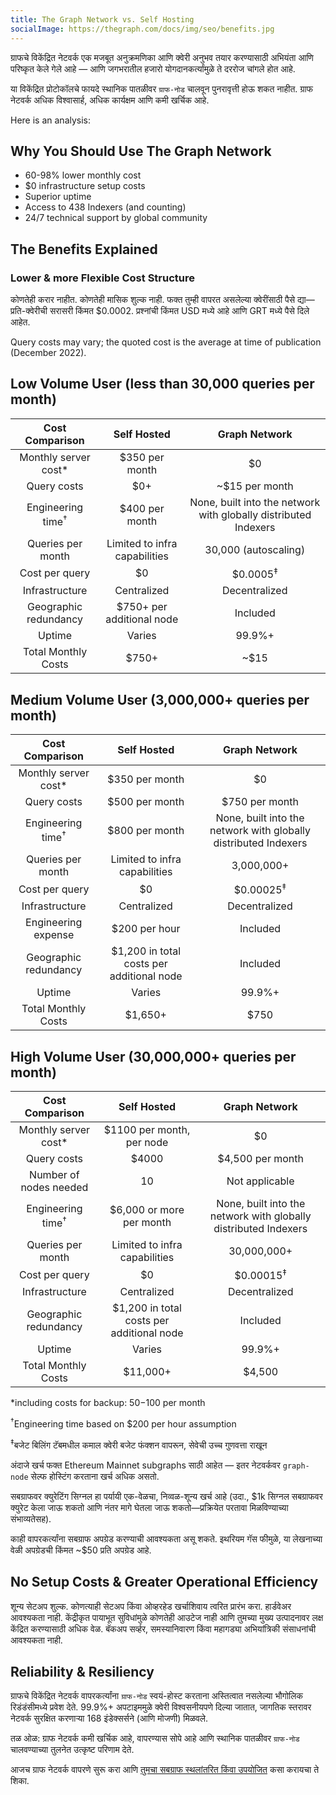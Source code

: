 ```yaml
---
title: The Graph Network vs. Self Hosting
socialImage: https://thegraph.com/docs/img/seo/benefits.jpg
---
```


ग्राफचे विकेंद्रित नेटवर्क एक मजबूत अनुक्रमणिका आणि क्वेरी अनुभव तयार करण्यासाठी अभियंता आणि परिष्कृत केले गेले आहे — आणि जगभरातील हजारो योगदानकर्त्यांमुळे ते दररोज चांगले होत आहे.

या विकेंद्रित प्रोटोकॉलचे फायदे स्थानिक पातळीवर `ग्राफ-नोड` चालवून पुनरावृत्ती होऊ शकत नाहीत. ग्राफ नेटवर्क अधिक विश्वासार्ह, अधिक कार्यक्षम आणि कमी खर्चिक आहे.

Here is an analysis:

## Why You Should Use The Graph Network

- 60-98% lower monthly cost
- $0 infrastructure setup costs
- Superior uptime
- Access to 438 Indexers (and counting)
- 24/7 technical support by global community

## The Benefits Explained

### Lower & more Flexible Cost Structure

कोणतेही करार नाहीत. कोणतेही मासिक शुल्क नाही. फक्त तुम्ही वापरत असलेल्या क्वेरींसाठी पैसे द्या—प्रति-क्वेरीची सरासरी किंमत $0.0002. प्रश्नांची किंमत USD मध्ये आहे आणि GRT मध्ये पैसे दिले आहेत.

Query costs may vary; the quoted cost is the average at time of publication (December 2022).

## Low Volume User (less than 30,000 queries per month)

|       Cost Comparison        |               Self Hosted               |                          Graph Network                          |
|:----------------------------:|:---------------------------------------:|:---------------------------------------------------------------:|
|   Monthly server cost\*    |             $350 per month              |                               $0                                |
|         Query costs          |                   $0+                   |                         ~$15 per month                          |
| Engineering time<sup>†</sup> |             $400 per month              | None, built into the network with globally distributed Indexers |
|      Queries per month       |      Limited to infra capabilities      |                      30,000 (autoscaling)                       |
|        Cost per query        |                   $0                    |                       $0.0005<sup>‡</sup>                       |
|        Infrastructure        |               Centralized               |                          Decentralized                          |
|    Geographic redundancy     |        $750+ per additional node        |                            Included                             |
|            Uptime            |                 Varies                  |                             99.9%+                              |
|     Total Monthly Costs      | <span className="highlight-row" />$750+ |                              ~$15                               |

## Medium Volume User (3,000,000+ queries per month)

|       Cost Comparison        |                Self Hosted                 |                          Graph Network                          |
|:----------------------------:|:------------------------------------------:|:---------------------------------------------------------------:|
|   Monthly server cost\*    |               $350 per month               |                               $0                                |
|         Query costs          |               $500 per month               |                         $750 per month                          |
| Engineering time<sup>†</sup> |               $800 per month               | None, built into the network with globally distributed Indexers |
|      Queries per month       |       Limited to infra capabilities        |                           3,000,000+                            |
|        Cost per query        |                     $0                     |                      $0.00025<sup>‡</sup>                       |
|        Infrastructure        |                Centralized                 |                          Decentralized                          |
|     Engineering expense      |               $200 per hour                |                            Included                             |
|    Geographic redundancy     | $1,200 in total costs per additional node  |                            Included                             |
|            Uptime            |                   Varies                   |                             99.9%+                              |
|     Total Monthly Costs      | <span className="highlight-row" /> $1,650+ |                              $750                               |

## High Volume User (30,000,000+ queries per month)

|       Cost Comparison        |                 Self Hosted                 |                          Graph Network                          |
|:----------------------------:|:-------------------------------------------:|:---------------------------------------------------------------:|
|   Monthly server cost\*    |          $1100 per month, per node          |                               $0                                |
|         Query costs          |                    $4000                    |                        $4,500 per month                         |
|    Number of nodes needed    |                     10                      |                         Not applicable                          |
| Engineering time<sup>†</sup> |          $6,000 or more per month           | None, built into the network with globally distributed Indexers |
|      Queries per month       |        Limited to infra capabilities        |                           30,000,000+                           |
|        Cost per query        |                     $0                      |                      $0.00015<sup>‡</sup>                       |
|        Infrastructure        |                 Centralized                 |                          Decentralized                          |
|    Geographic redundancy     |  $1,200 in total costs per additional node  |                            Included                             |
|            Uptime            |                   Varies                    |                             99.9%+                              |
|     Total Monthly Costs      | <span className="highlight-row" /> $11,000+ |                             $4,500                              |

\*including costs for backup: $50-$100 per month

<sup>†</sup>Engineering time based on $200 per hour assumption

<sup>‡</sup>बजेट बिलिंग टॅबमधील कमाल क्वेरी बजेट फंक्शन वापरून, सेवेची उच्च गुणवत्ता राखून

अंदाजे खर्च फक्त Ethereum Mainnet subgraphs साठी आहेत — इतर नेटवर्कवर `graph-node` सेल्फ होस्टिंग करताना खर्च अधिक असतो.

सबग्राफवर क्युरेटिंग सिग्नल हा पर्यायी एक-वेळचा, निव्वळ-शून्य खर्च आहे (उदा., $1k सिग्नल सबग्राफवर क्युरेट केला जाऊ शकतो आणि नंतर मागे घेतला जाऊ शकतो—प्रक्रियेत परतावा मिळविण्याच्या संभाव्यतेसह).

काही वापरकर्त्यांना सबग्राफ अपग्रेड करण्याची आवश्यकता असू शकते. इथरियम गॅस फीमुळे, या लेखनाच्या वेळी अपग्रेडची किंमत ~$50 प्रति अपग्रेड आहे.

## No Setup Costs & Greater Operational Efficiency

शून्य सेटअप शुल्क. कोणत्याही सेटअप किंवा ओव्हरहेड खर्चाशिवाय त्वरित प्रारंभ करा. हार्डवेअर आवश्यकता नाही. केंद्रीकृत पायाभूत सुविधांमुळे कोणतेही आउटेज नाही आणि तुमच्या मुख्य उत्पादनावर लक्ष केंद्रित करण्यासाठी अधिक वेळ. बॅकअप सर्व्हर, समस्यानिवारण किंवा महागड्या अभियांत्रिकी संसाधनांची आवश्यकता नाही.

## Reliability & Resiliency

ग्राफचे विकेंद्रित नेटवर्क वापरकर्त्यांना `ग्राफ-नोड` स्वयं-होस्ट करताना अस्तित्वात नसलेल्या भौगोलिक रिडंडंसीमध्ये प्रवेश देते. 99.9%+ अपटाइममुळे क्वेरी विश्वसनीयपणे दिल्या जातात, जागतिक स्तरावर नेटवर्क सुरक्षित करणाऱ्या 168 इंडेक्सर्सने (आणि मोजणी) मिळवले.

तळ ओळ: ग्राफ नेटवर्क कमी खर्चिक आहे, वापरण्यास सोपे आहे आणि स्थानिक पातळीवर `ग्राफ-नोड` चालवण्याच्या तुलनेत उत्कृष्ट परिणाम देते.

आजच ग्राफ नेटवर्क वापरणे सुरू करा आणि [तुमचा सबग्राफ स्थलांतरित किंवा उपयोजित](https://thegraph.com/blog/how-to-migrate-ethereum-subgraph) कसा करायचा ते शिका.
